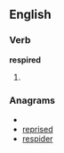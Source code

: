==English==

===Verb===
'''respired'''

# {{past of|[[respire]]}}

===Anagrams===
* {{alphagram|deeiprrs}}
* [[reprised#English|reprised]]
* [[respider#English|respider]]